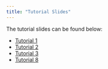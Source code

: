 ```yaml
---
title: "Tutorial Slides"
---
```


The tutorial slides can be found below:

- [Tutorial 1](tutorials/tutorial1/tutorial1.qmd)
- [Tutorial 2](tutorials/tutorial2/tutorial2.qmd)
- [Tutorial 3](tutorials/tutorial3/tutorial3.qmd)
- [Tutorial 8](tutorials/tutorial8/tutorial8.qmd)